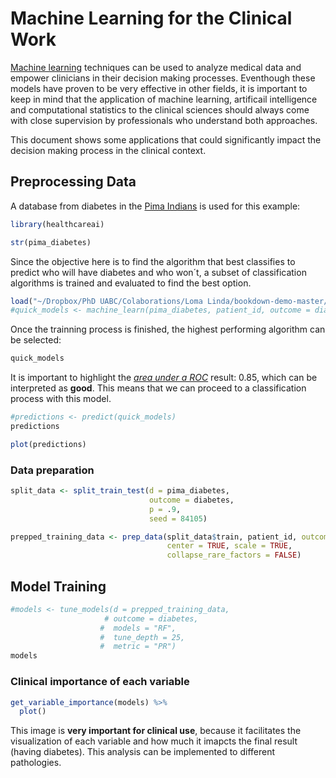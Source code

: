 # Machine Learning for the Clinical Work


[Machine learning ](https://en.wikipedia.org/wiki/Machine_learning) techniques can be used to analyze medical data and empower clinicians in their decision making processes. Eventhough these models have proven to be very effective in other fields, it is important to keep in mind that the application of machine learning, artificail intelligence and computational statistics to the clinical sciences should always come with close supervision by professionals who understand both approaches.

This document shows some applications that could significantly impact the decision making process in the clinical context.

## Preprocessing Data

A database from diabetes in the [Pima Indians](https://www.kaggle.com/uciml/pima-indians-diabetes-database) is used for this example:
```r
library(healthcareai)

str(pima_diabetes)
```

Since the objective here is to find the algorithm that best classifies to predict who will have diabetes and who won´t, a subset of classification algorithms is trained and evaluated to find the best option.
```r
load("~/Dropbox/PhD UABC/Colaborations/Loma Linda/bookdown-demo-master/mlClinical.RData")
#quick_models <- machine_learn(pima_diabetes, patient_id, outcome = diabetes)
```

Once the trainning process is finished, the highest performing algorithm can be selected:
```r
quick_models
```
It is important to highlight the [*area under a ROC*](http://gim.unmc.edu/dxtests/roc3.htm) result: 0.85, which can be interpreted as **good**. This means that we can proceed to a classification process with this model.

```r
#predictions <- predict(quick_models)
predictions
```
```r
plot(predictions)
```

### Data preparation
```r
split_data <- split_train_test(d = pima_diabetes,
                               outcome = diabetes,
                               p = .9,
                               seed = 84105)

prepped_training_data <- prep_data(split_data$train, patient_id, outcome = diabetes,
                                   center = TRUE, scale = TRUE,
                                   collapse_rare_factors = FALSE)
```


## Model Training
```r
#models <- tune_models(d = prepped_training_data,
                     # outcome = diabetes,
                    #  models = "RF",
                    #  tune_depth = 25,
                    #  metric = "PR")
models
```

### Clinical importance of each variable
```r
get_variable_importance(models) %>%
  plot()
```

This image is **very important for clinical use**, because it facilitates the visualization of each variable and how much it imapcts the final result (having diabetes). This analysis can be implemented to different pathologies.

